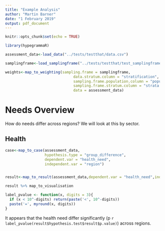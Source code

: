```yaml
---
title: "Example Analysis"
author: "Martin Barner"
date: "1 February 2019"
output: pdf_document
---
```


```r
knitr::opts_chunk$set(echo = TRUE)
```


```r
library(hypegrammaR)

assessment_data<-load_data("../tests/testthat/data.csv")

samplingframe<-load_samplingframe("../tests/testthat/test_samplingframe.csv")

weights<-map_to_weighting(sampling.frame = samplingframe,
                               data.stratum.column = "stratification",
                               sampling.frame.population.column = "population",
                               sampling.frame.stratum.column = "strata names",
                               data = assessment_data)

```





# Needs Overview

How do needs differ across regions? We will look at this by sector.

## Health

```r


case<-map_to_case(assessment_data,
                  hypothesis.type = "group_difference",
                  dependent.var = "health_need",
                  independent.var = "region")


result<-map_to_result(assessment_data,dependent.var = "health_need",independent.var = "region",case=case)


```


```r

result %>% map_to_visualisation


```
```r
label_pvalue <- function(x, digits = 3){
  if (x < 10^-digits) return(paste('<', 10^-digits))
  paste('=', myround(x, digits))
}

```
It appears that the health need differ significantly (p `r label_pvalue(result$hypothesis.test$result$p.value)`) across regions. 



